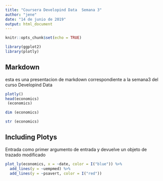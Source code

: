 ---
title: "Coursera Developind Data  Semana 3"
author: "jene"
date: "14 de junio de 2019"
output: html_document
---

```{r setup, include=FALSE}
knitr::opts_chunk$set(echo = TRUE)
```


```{r}
library(ggplot2)
library(plotly)
```
## Markdown

esta es  una presentacion de markdown correspondiente a  la semana3 del curso Developind Data
```{r}
plotly()
head(economics)
 (economics)
```



```{r}
dim (economics)
```

```{r}
str (economics)
```



## Including Plotys

Entrada como  primer argumento de entrada y devuelve un objeto de trazado modificado

```{r, echo=FALSE}
plot_ly(economics, x = ~date, color = I("blue")) %>%
  add_lines(y = ~uempmed) %>%
  add_lines(y = ~psavert, color = I("red"))
```

